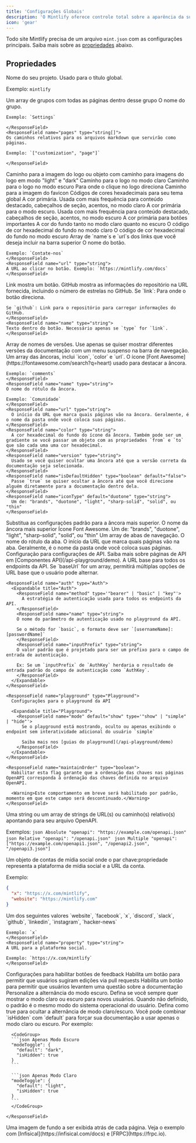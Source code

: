 ```yaml
---
title: 'Configurações Globais'
description: 'O Mintlify oferece controle total sobre a aparência da sua documentação usando o arquivo mint.json'
icon: 'gear'
---
```


Todo site Mintlify precisa de um arquivo `mint.json` com as configurações principais. Saiba mais sobre as [propriedades](#properties) abaixo.

## Propriedades

<ResponseField name="name" type="string" required>
Nome do seu projeto. Usado para o título global.

Exemplo: `mintlify`

</ResponseField>

<ResponseField name="navigation" type="Navigation[]" required>
  Um array de grupos com todas as páginas dentro desse grupo
  <Expandable title="Navigation">
    <ResponseField name="group" type="string">
    O nome do grupo.

    Exemplo: `Settings`

    </ResponseField>
    <ResponseField name="pages" type="string[]">
    Os caminhos relativos para os arquivos markdown que servirão como páginas.

    Exemplo: `["customization", "page"]`

    </ResponseField>

  </Expandable>
</ResponseField>

<ResponseField name="logo" type="string or object">
  Caminho para a imagem do logo ou objeto com caminho para imagens do logo em modo "light" e "dark"
  <Expandable title="Logo">
    <ResponseField name="light" type="string">
      Caminho para o logo no modo claro
    </ResponseField>
    <ResponseField name="dark" type="string">
      Caminho para o logo no modo escuro
    </ResponseField>
    <ResponseField name="href" type="string" default="/">
      Para onde o clique no logo direciona
    </ResponseField>
  </Expandable>
</ResponseField>

<ResponseField name="favicon" type="string">
  Caminho para a imagem do favicon
</ResponseField>

<ResponseField name="colors" type="Colors">
  Códigos de cores hexadecimais para seu tema global
  <Expandable title="Colors">
    <ResponseField name="primary" type="string" required>
      A cor primária. Usada com mais frequência para conteúdo destacado, cabeçalhos de seção, acentos, no modo claro
    </ResponseField>
    <ResponseField name="light" type="string">
      A cor primária para o modo escuro. Usada com mais frequência para conteúdo destacado, cabeçalhos de seção, acentos, no modo escuro
    </ResponseField>
    <ResponseField name="dark" type="string">
      A cor primária para botões importantes
    </ResponseField>
    <ResponseField name="background" type="object">
      A cor do fundo tanto no modo claro quanto no escuro
      <Expandable title="Object">
        <ResponseField name="light" type="string" required>
          O código de cor hexadecimal do fundo no modo claro
        </ResponseField>
        <ResponseField name="dark" type="string" required>
          O código de cor hexadecimal do fundo no modo escuro
        </ResponseField>
      </Expandable>
    </ResponseField>
  </Expandable>
</ResponseField>

<ResponseField name="topbarLinks" type="TopbarLink[]">
  Array de `name`s e `url`s dos links que você deseja incluir na barra superior
  <Expandable title="TopbarLink">
    <ResponseField name="name" type="string">
    O nome do botão.

    Exemplo: `Contate-nos`
    </ResponseField>
    <ResponseField name="url" type="string">
    A URL ao clicar no botão. Exemplo: `https://mintlify.com/docs`
    </ResponseField>

  </Expandable>
</ResponseField>

<ResponseField name="topbarCtaButton" type="Call to Action">
  <Expandable title="Topbar Call to Action">
    <ResponseField name="type" type={'"link" or "github"'} default="link">
    Link mostra um botão. GitHub mostra as informações do repositório na URL fornecida, incluindo o número de estrelas no GitHub.
    </ResponseField>
    <ResponseField name="url" type="string">
    Se `link`: Para onde o botão direciona.
    
    Se `github`: Link para o repositório para carregar informações do GitHub.
    </ResponseField>
    <ResponseField name="name" type="string">
    Texto dentro do botão. Necessário apenas se `type` for `link`.
    </ResponseField>

  </Expandable>
</ResponseField>

<ResponseField name="versions" type="string[]">
  Array de nomes de versões. Use apenas se quiser mostrar diferentes versões
  da documentação com um menu suspenso na barra de navegação.
</ResponseField>

<ResponseField name="anchors" type="Anchor[]">
  Um array das âncoras, inclui `icon`, `color` e `url`.
  <Expandable title="Anchor">
    <ResponseField name="icon" type="string">
    O ícone [Font Awesome](https://fontawesome.com/search?q=heart) usado para destacar a âncora.

    Exemplo: `comments`
    </ResponseField>
    <ResponseField name="name" type="string">
    O nome do rótulo da âncora.

    Exemplo: `Comunidade`
    </ResponseField>
    <ResponseField name="url" type="string">
      O início da URL que marca quais páginas vão na âncora. Geralmente, é o nome da pasta onde você coloca suas páginas.
    </ResponseField>
    <ResponseField name="color" type="string">
      A cor hexadecimal do fundo do ícone da âncora. Também pode ser um gradiente se você passar um objeto com as propriedades `from` e `to` que são cada uma uma cor hexadecimal.
    </ResponseField>
    <ResponseField name="version" type="string">
      Usado se você quiser ocultar uma âncora até que a versão correta da documentação seja selecionada.
    </ResponseField>
    <ResponseField name="isDefaultHidden" type="boolean" default="false">
      Passe `true` se quiser ocultar a âncora até que você direcione alguém diretamente para a documentação dentro dela.
    </ResponseField>
    <ResponseField name="iconType" default="duotone" type="string">
      Um de: "brands", "duotone", "light", "sharp-solid", "solid", ou "thin"
    </ResponseField>

  </Expandable>
</ResponseField>

<ResponseField name="topAnchor" type="Object">
  Substitua as configurações padrão para a âncora mais superior.
  <Expandable title="Object">
    <ResponseField name="name" default="Documentation" type="string">
      O nome da âncora mais superior
    </ResponseField>
    <ResponseField name="icon" default="book-open" type="string">
      Ícone Font Awesome.
    </ResponseField>
    <ResponseField name="iconType" default="duotone" type="string">
      Um de: "brands", "duotone", "light", "sharp-solid", "solid", ou "thin"
    </ResponseField>
  </Expandable>
</ResponseField>

<ResponseField name="tabs" type="Tabs[]">
  Um array de abas de navegação.
  <Expandable title="Tabs">
    <ResponseField name="name" type="string">
      O nome do rótulo da aba.
    </ResponseField>
    <ResponseField name="url" type="string">
      O início da URL que marca quais páginas vão na aba. Geralmente, é o nome da pasta onde você coloca suas páginas.
    </ResponseField>
  </Expandable>
</ResponseField>

<ResponseField name="api" type="API">
  Configuração para configurações de API. Saiba mais sobre páginas de API em [Componentes API](/api-playground/demo).
  <Expandable title="API">
    <ResponseField name="baseUrl" type="string">
      A URL base para todos os endpoints da API. Se `baseUrl` for um array, permitirá múltiplas opções de URL base
      que o usuário pode alternar.
    </ResponseField>

    <ResponseField name="auth" type="Auth">
      <Expandable title="Auth">
        <ResponseField name="method" type='"bearer" | "basic" | "key"'>
          A estratégia de autenticação usada para todos os endpoints da API.
        </ResponseField>
        <ResponseField name="name" type="string">
        O nome do parâmetro de autenticação usado no playground da API.

        Se o método for `basic`, o formato deve ser `[usernameName]:[passwordName]`
        </ResponseField>
        <ResponseField name="inputPrefix" type="string">
        O valor padrão que é projetado para ser um prefixo para o campo de entrada de autenticação.

        Ex: Se um `inputPrefix` de `AuthKey` herdaria o resultado de entrada padrão do campo de autenticação como `AuthKey`.
        </ResponseField>
      </Expandable>
    </ResponseField>

    <ResponseField name="playground" type="Playground">
      Configurações para o playground da API

      <Expandable title="Playground">
        <ResponseField name="mode" default="show" type='"show" | "simple" | "hide"'>
          Se o playground está mostrando, oculto ou apenas exibindo o endpoint sem interatividade adicional do usuário `simple`

          Saiba mais nos [guias do playground](/api-playground/demo)
        </ResponseField>
      </Expandable>
    </ResponseField>

    <ResponseField name="maintainOrder" type="boolean">
      Habilitar esta flag garante que a ordenação das chaves nas páginas OpenAPI corresponda à ordenação das chaves definida no arquivo OpenAPI.

      <Warning>Este comportamento em breve será habilitado por padrão, momento em que este campo será descontinuado.</Warning>
    </ResponseField>

  </Expandable>
</ResponseField>

<ResponseField name="openapi" type="string | string[]">
  Uma string ou um array de strings de URL(s) ou caminho(s) relativo(s) apontando para seu
  arquivo OpenAPI.
  
  Exemplos:
  <CodeGroup>
    ```json Absolute
    "openapi": "https://example.com/openapi.json"
    ```
    ```json Relative
    "openapi": "/openapi.json"
    ```
    ```json Multiple
    "openapi": ["https://example.com/openapi1.json", "/openapi2.json", "/openapi3.json"]
    ```
  </CodeGroup>

</ResponseField>

<ResponseField name="footerSocials" type="FooterSocials">
  Um objeto de contas de mídia social onde o par chave:propriedade representa a plataforma de mídia social e a URL da conta.
  
  Exemplo: 
  ```json
  {
    "x": "https://x.com/mintlify",
    "website": "https://mintlify.com"
  }
  ```
  <Expandable title="FooterSocials">
    <ResponseField name="[key]" type="string">
    Um dos seguintes valores `website`, `facebook`, `x`, `discord`, `slack`, `github`, `linkedin`, `instagram`, `hacker-news`
    
    Exemplo: `x`
    </ResponseField>
    <ResponseField name="property" type="string">
    A URL para a plataforma social.
    
    Exemplo: `https://x.com/mintlify`
    </ResponseField>
  </Expandable>
</ResponseField>

<ResponseField name="feedback" type="Feedback">
  Configurações para habilitar botões de feedback

  <Expandable title="Feedback">
    <ResponseField name="suggestEdit" type="boolean" default="false">
    Habilita um botão para permitir que usuários sugiram edições via pull requests
    </ResponseField>
    <ResponseField name="raiseIssue" type="boolean" default="false">
    Habilita um botão para permitir que usuários levantem uma questão sobre a documentação
    </ResponseField>
  </Expandable>
</ResponseField>

<ResponseField name="modeToggle" type="ModeToggle">
  Personalize a alternância do modo escuro.
  <Expandable title="ModeToggle">
    <ResponseField name="default" type={'"light" or "dark"'}>
      Defina se você sempre quer mostrar o modo claro ou escuro para novos usuários. Quando não
      definido, o padrão é o mesmo modo do sistema operacional do usuário.
    </ResponseField>
    <ResponseField name="isHidden" type="boolean" default="false">
      Defina como true para ocultar a alternância de modo claro/escuro. Você pode combinar `isHidden` com `default` para forçar sua documentação a usar apenas o modo claro ou escuro. Por exemplo:
      
      <CodeGroup>
      ```json Apenas Modo Escuro
      "modeToggle": {
        "default": "dark",
        "isHidden": true
      }
      ```

      ```json Apenas Modo Claro
      "modeToggle": {
        "default": "light",
        "isHidden": true
      }
      ```
      </CodeGroup>

    </ResponseField>

  </Expandable>
</ResponseField>

<ResponseField name="backgroundImage" type="string">
  Uma imagem de fundo a ser exibida atrás de cada página. Veja o exemplo com
  [Infisical](https://infisical.com/docs) e [FRPC](https://frpc.io).
</ResponseField>